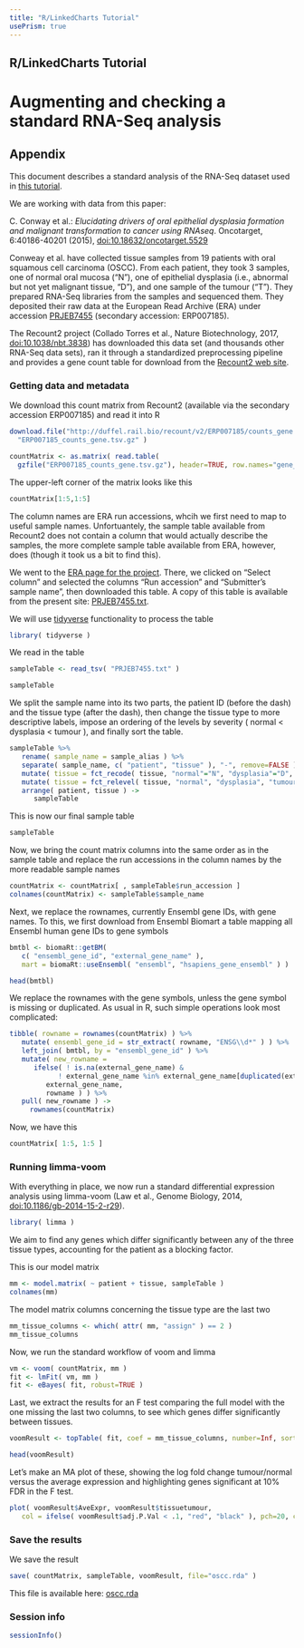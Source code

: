 ```yaml
---
title: "R/LinkedCharts Tutorial"
usePrism: true
---
```


## R/LinkedCharts Tutorial
# Augmenting and checking a standard RNA-Seq analysis
## Appendix

This document describes a standard analysis of the RNA-Seq dataset used in [this tutorial](../oscc.md).

We are working with data from this paper:

| C. Conway et al.: *Elucidating drivers of oral epithelial dysplasia formation and malignant transformation to cancer using RNAseq*. Oncotarget, 6:40186-40201 (2015), [doi:10.18632/oncotarget.5529](https://doi.org/10.18632/oncotarget.5529)

Conweay et al. have collected tissue samples from 19 patients with oral squamous
cell carcinoma (OSCC). From each patient, they took 3 samples, one of normal oral mucosa 
("N"), one of epithelial dysplasia (i.e., abnormal but not yet malignant tissue, 
"D"), and one sample of the tumour ("T"). They prepared RNA-Seq libraries from
the samples and sequenced them. They deposited their raw data at the European
Read Archive (ERA) under accession [PRJEB7455](https://www.ebi.ac.uk/ena/data/view/PRJEB7455) 
(secondary accession: ERP007185). 

The Recount2 project (Collado Torres et al., Nature Biotechnology, 2017, 
[doi:10.1038/nbt.3838](https://doi.org/10.1038/nbt.3838)) has downloaded this
data set (and thousands other RNA-Seq data sets), ran it through a standardized
preprocessing pipeline and provides a gene count table for download from the
[Recount2 web site](https://jhubiostatistics.shinyapps.io/recount/).

### Getting data and metadata

We download this count matrix from Recount2 (available via the secondary accession
ERP007185) and read it into R

```r
download.file("http://duffel.rail.bio/recount/v2/ERP007185/counts_gene.tsv.gz", 
  "ERP007185_counts_gene.tsv.gz" )

countMatrix <- as.matrix( read.table( 
  gzfile("ERP007185_counts_gene.tsv.gz"), header=TRUE, row.names="gene_id" ) )
```

The upper-left corner of the matrix looks like this

```r
countMatrix[1:5,1:5]
```

The column names are ERA run accessions, whcih we first need to map to useful sample 
names. Unfortuantely, the sample table available from Recount2 does not contain a
column that would actually describe the samples, the more complete sample table 
available from ERA, however, does (though it took us a bit to find this).

We went to the [ERA page for the project](https://www.ebi.ac.uk/ena/data/view/PRJEB7455).
There, we clicked on "Select column" and selected the columns "Run accession" and 
"Submitter's sample name", then downloaded this table. A copy of this table is available
from the present site: [PRJEB7455.txt](PRJEB7455.txt).

We will use [tidyverse](https://www.tidyverse.org/) functionality to process the table

```r
library( tidyverse )
```

We read in the table

```r
sampleTable <- read_tsv( "PRJEB7455.txt" )

sampleTable
```

We split the sample name into its two parts, the patient ID (before the dash) and 
the tissue type (after the dash), then change the tissue type to more descriptive labels,
impose an ordering of the levels by severity ( normal < dysplasia < tumour ), and finally
sort the table.

```r
sampleTable %>%
   rename( sample_name = sample_alias ) %>%
   separate( sample_name, c( "patient", "tissue" ), "-", remove=FALSE ) %>%
   mutate( tissue = fct_recode( tissue, "normal"="N", "dysplasia"="D", "tumour"="T" ) ) %>%
   mutate( tissue = fct_relevel( tissue, "normal", "dysplasia", "tumour" ) ) %>%
   arrange( patient, tissue ) ->
      sampleTable
```

This is now our final sample table

```r
sampleTable
```

Now, we bring the count matrix columns into the same order as in the sample table
and replace the run accessions in the column names by the more readable sample names

```r
countMatrix <- countMatrix[ , sampleTable$run_accession ]
colnames(countMatrix) <- sampleTable$sample_name
```

Next, we replace the rownames, currently Ensembl gene IDs, with gene names. To this, we first download
from Ensembl Biomart a table mapping all Ensembl human gene IDs to gene symbols

```r
bmtbl <- biomaRt::getBM( 
   c( "ensembl_gene_id", "external_gene_name" ), 
   mart = biomaRt::useEnsembl( "ensembl", "hsapiens_gene_ensembl" ) )

head(bmtbl)
```

We replace the rownames with the gene symbols, unless the gene symbol is missing or duplicated.
As usual in R, such simple operations look most complicated:

```r
tibble( rowname = rownames(countMatrix) ) %>% 
   mutate( ensembl_gene_id = str_extract( rowname, "ENSG\\d*" ) ) %>%
   left_join( bmtbl, by = "ensembl_gene_id" ) %>%
   mutate( new_rowname = 
      ifelse( ! is.na(external_gene_name) & 
            ! external_gene_name %in% external_gene_name[duplicated(external_gene_name)], 
         external_gene_name, 
         rowname ) ) %>%
   pull( new_rowname ) ->
     rownames(countMatrix)
```

Now, we have this

```r
countMatrix[ 1:5, 1:5 ]
```

### Running limma-voom

With everything in place, we now run a standard differential expression analysis using
limma-voom (Law et al., Genome Biology, 2014, [doi:10.1186/gb-2014-15-2-r29](https://doi.org/10.1186/gb-2014-15-2-r29)).

```r
library( limma )
```

We aim to find any genes which differ significantly between any of the three tissue types,
accounting for the patient as a blocking factor.

This is our model matrix

```r
mm <- model.matrix( ~ patient + tissue, sampleTable )
colnames(mm)
```

The model matrix columns concerning the tissue type are the last two

```r
mm_tissue_columns <- which( attr( mm, "assign" ) == 2 )
mm_tissue_columns
```

Now, we run the standard workflow of voom and limma

```r
vm <- voom( countMatrix, mm )
fit <- lmFit( vm, mm )
fit <- eBayes( fit, robust=TRUE )
```

Last, we extract the results for an F test comparing the full model with the one missing the
last two columns, to see which genes differ significantly between tissues.

```r
voomResult <- topTable( fit, coef = mm_tissue_columns, number=Inf, sort.by="none" )

head(voomResult)
```

Let's make an MA plot of these, showing the log fold change tumour/normal versus the average expression and
highlighting genes significant at 10% FDR in the F test.

```r
plot( voomResult$AveExpr, voomResult$tissuetumour, 
   col = ifelse( voomResult$adj.P.Val < .1, "red", "black" ), pch=20, cex=.3 )
```

### Save the results

We save the result 

```r
save( countMatrix, sampleTable, voomResult, file="oscc.rda" )
```

This file is available here: [oscc.rda](oscc.rda)


### Session info

```r
sessionInfo()
```